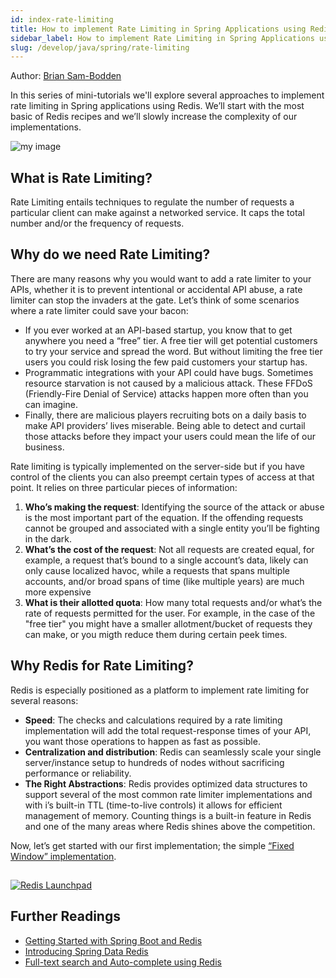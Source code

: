```yaml
---
id: index-rate-limiting
title: How to implement Rate Limiting in Spring Applications using Redis
sidebar_label: How to implement Rate Limiting in Spring Applications using Redis
slug: /develop/java/spring/rate-limiting
---
```



Author: [Brian Sam-Bodden](https://twitter.com/bsbodden)


In this series of mini-tutorials we'll explore several approaches to implement rate limiting in Spring applications using Redis. We’ll start with the most basic of Redis recipes and we’ll slowly increase the complexity of our implementations.

![my image](ratelimiting_speed.png)


## What is Rate Limiting?

Rate Limiting entails techniques to regulate the number of requests a particular client can make against a networked service. It caps the total number and/or the frequency of requests.

## Why do we need Rate Limiting?

There are many reasons why you would want to add a rate limiter to your APIs, whether it is to prevent intentional or accidental API abuse, a rate limiter can stop the invaders at the gate. Let’s think of some scenarios where a rate limiter could save your bacon:

* If you ever worked at an API-based startup, you know that to get anywhere you need a “free” tier. A free tier will get potential customers to try your service and spread the word. But without limiting the free tier users you could risk losing the few paid customers your startup has.
* Programmatic integrations with your API could have bugs. Sometimes resource starvation is not caused by a malicious attack. These FFDoS (Friendly-Fire Denial of Service) attacks happen more often than you can imagine.
* Finally, there are malicious players recruiting bots on a daily basis to make API providers’ lives miserable. Being able to detect and curtail those attacks before they impact your users could mean the life of our business.

Rate limiting is typically implemented on the server-side but if you have control of the clients you can also preempt certain types of access at that point. It relies on three particular pieces of information:

1. **Who’s making the request**: Identifying the source of the attack or abuse is the most important part of the equation. If the offending requests cannot be grouped and associated with a single entity you’ll be fighting in the dark.
2. **What’s the cost of the request**: Not all requests are created equal, for example, a request that’s bound to a single account’s data, likely can only cause localized havoc, while a requests that spans multiple accounts, and/or broad spans of time (like multiple years) are much more expensive
3. **What is their allotted quota**: How many total requests and/or what’s the rate of requests permitted for the user. For example, in the case of the "free tier" you might have a smaller allotment/bucket of requests they can make, or you migth reduce them during certain peek times.

## Why Redis for Rate Limiting?

Redis is especially positioned as a platform to implement rate limiting for several reasons:

* **Speed**: The checks and calculations required by a rate limiting implementation will add the total request-response times of your API, you want those operations to happen as fast as possible.
* **Centralization and distribution**: Redis can seamlessly scale your single server/instance setup to hundreds of nodes without sacrificing performance or reliability.
* **The Right Abstractions**: Redis provides optimized data structures to support several of the most common rate limiter implementations and with i’s built-in TTL (time-to-live controls) it allows for efficient management of memory. Counting things is a built-in feature in Redis and one of the many areas where Redis shines above the competition.

Now, let’s get started with our first implementation; the simple [“Fixed Window” implementation](/develop/java/spring/rate-limiting/fixed-window).

##

<div>
<a href="https://launchpad.redis.com" target="_blank" rel="noopener" className="link"> <img src="/img/launchpad.png"  className="thumb" loading="lazy" alt="Redis Launchpad" /></a>

</div>

## Further Readings

- [Getting Started with Spring Boot and Redis](/develop/java/redis-and-spring-course/)
- [Introducing Spring Data Redis](/develop/java/redis-and-spring-course/lesson_2)
- [Full-text search and Auto-complete using Redis](/develop/java/redis-and-spring-course/lesson_7)
